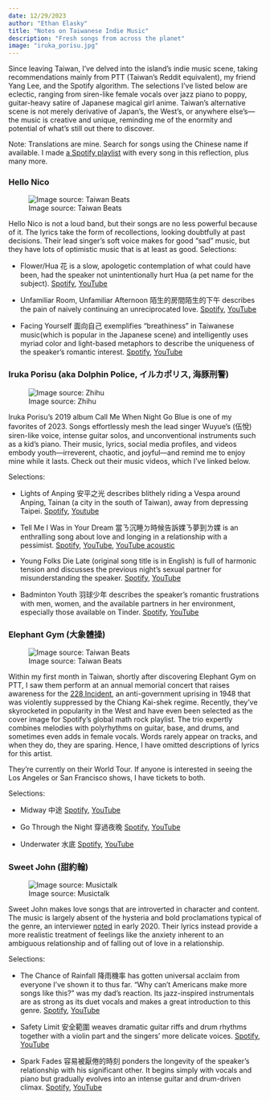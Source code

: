 ```yaml
---
date: 12/29/2023
author: "Ethan Elasky"
title: "Notes on Taiwanese Indie Music"
description: "Fresh songs from across the planet"
image: "iruka_porisu.jpg"
---
```


Since leaving Taiwan, I've delved into the island's indie music scene, taking recommendations mainly from PTT (Taiwan's Reddit equivalent), my friend Yang Lee, and the Spotify algorithm. The selections I've listed below are eclectic, ranging from siren-like female vocals over jazz piano to poppy, guitar-heavy satire of Japanese magical girl anime. Taiwan's alternative scene is not merely derivative of Japan's, the West's, or anywhere else's—the music is creative and unique, reminding me of the enormity and potential of what's still out there to discover.

Note: Translations are mine. Search for songs using the Chinese name if available. I made [a Spotify playlist](https://open.spotify.com/playlist/2GTvo88QMO0ohpefCClJI6?si=4d0fc99d1a444252) with every song in this reflection, plus many more.

### Hello Nico

![Image source: Taiwan Beats](https://taiwanbeats.tw/wp-content/uploads/2019/11/45292632_2028529947193786_2197073082701578240_o.jpg)

Hello Nico is not a loud band, but their songs are no less powerful because of it. The lyrics take the form of recollections, looking doubtfully at past decisions. Their lead singer's soft voice makes for good "sad" music, but they have lots of optimistic music that is at least as good.
Selections:

- Flower/Hua 花 is a slow, apologetic contemplation of what could have been, had the speaker not unintentionally hurt Hua (a pet name for the subject). [Spotify](https://open.spotify.com/track/3wsrAPGfAsFOPwsU46l5Vm?si=9a68958947b24fbe), [YouTube](https://www.youtube.com/watch?v=BlblBvpVgjE)

- Unfamiliar Room, Unfamiliar Afternoon 陌生的房間陌生的下午 describes the pain of naively continuing an unreciprocated love. [Spotify](https://open.spotify.com/track/31BGdCvAt3SNBzgtDbEqRg?si=a7b5d542e491472b), [YouTube](https://www.youtube.com/watch?v=UX8nRhZV-W0)

- Facing Yourself 面向自己 exemplifies "breathiness" in Taiwanese music(which is popular in the Japanese scene) and intelligently uses myriad color and light-based metaphors to describe the uniqueness of the speaker's romantic interest. [Spotify](https://open.spotify.com/track/0JhpzFv4v5wVnu2rZCMn5h?si=83c4e1c3714142bb), [YouTube](https://m.youtube.com/watch?v=WX-9BoIuEUk&pp=ygUHI-iNkuiVqg%3D%3D)


### Iruka Porisu (aka Dolphin Police, イルカポリス, 海豚刑警)

![Image source: Zhihu](https://pica.zhimg.com/v2-2eaa033fb89741f7258a82d4dd609835_r.jpg?source=172ae18b)

Iruka Porisu's 2019 album Call Me When Night Go Blue is one of my favorites of 2023. Songs effortlessly mesh the lead singer Wuyue's (伍悅) siren-like voice, intense guitar solos, and unconventional instruments such as a kid's piano. Their music, lyrics, social media profiles, and videos embody youth—irreverent, chaotic, and joyful—and remind me to enjoy mine while it lasts. Check out their music videos, which I've linked below.

Selections:

- Lights of Anping 安平之光 describes blithely riding a Vespa around Anping, Tainan (a city in the south of Taiwan), away from depressing Taipei. [Spotify](https://open.spotify.com/track/5vW8NkquQ1WgJUtyS7pwJx?si=35d1a9a8b5e5410e), [Youtube](https://youtu.be/ZrpZB8-VBD0?si=i67yOTFIXKyImhOV)

-  Tell Me I Was in Your Dream 當ㄋ沉睡ㄉ時候告訴婐ㄋ夢到ㄌ婐 is an enthralling song about love and longing in a relationship with a pessimist. [Spotify](https://open.spotify.com/track/3zLdMtVS1ku6ACHDGy1oXi?si=49f9e896380b4810), [YouTube](https://www.youtube.com/watch?v=4v_qdAXu5p4), [YouTube acoustic](https://www.youtube.com/watch?v=hgt9UkQz6k8)

- Young Folks Die Late (original song title is in English) is full of harmonic tension and discusses the previous night's sexual partner for misunderstanding the speaker. [Spotify](https://open.spotify.com/track/4olMBqpE3xKbmgc4s2WOGl?si=cde8c30b53d84347), [YouTube](https://youtu.be/q8I0Ahl2y2c?si=EHAi2UMomAPkWDI_)

- Badminton Youth 羽球少年 describes the speaker's romantic frustrations with men, women, and the available partners in her environment, especially those available on Tinder. [Spotify](https://open.spotify.com/track/7rAMxhio3gkeUzn5HoUMmo?si=c265f9962485465d), [YouTube](https://www.youtube.com/watch?v=LRYSMEvOc0g)



### Elephant Gym (大象體操)

![Image source: Taiwan Beats](https://taiwanbeats.tw/wp-content/uploads/2021/11/IMG2875-768x512.jpeg)

Within my first month in Taiwan, shortly after discovering Elephant Gym on PTT, I saw them perform at an annual memorial concert that raises awareness for the [228 Incident](https://en.wikipedia.org/wiki/February_28_incident), an anti-government uprising in 1948 that was violently suppressed by the Chiang Kai-shek regime. Recently, they've skyrocketed in popularity in the West and have even been selected as the cover image for Spotify's global math rock playlist. The trio expertly combines melodies with polyrhythms on guitar, base, and drums, and sometimes even adds in female vocals. Words rarely appear on tracks, and when they do, they are sparing. Hence, I have omitted descriptions of lyrics for this artist.

They're currently on their World Tour. If anyone is interested in seeing the Los Angeles or San Francisco shows, I have tickets to both. 

Selections:

- Midway 中途 [Spotify](https://open.spotify.com/track/2Bt3eNSRuYmbrLETXSdnrQ?si=T8YYWyLMT1m49yPUnpWKKA&nd=1&dlsi=ebdb6c90ec4347ef), [YouTube](https://youtu.be/lIBGM7uYNfs?si=sM4v9DGttOfisL97)

- Go Through the Night 穿過夜晚 [Spotify](https://open.spotify.com/track/3BkWm5yGQ91hu1b9BHNbaz?si=CaJKD0fAQwe3wZYb7CFr4A&nd=1&dlsi=4ea7a485d32a42e8), [YouTube](https://youtu.be/-WGaDoOlHwo?si=cTo6zNh9FQI9Xi85)

- Underwater 水底 [Spotify](https://open.spotify.com/track/5kh9pDPnkZgp1birESwLRn?si=IXZxwr4fTmez6qung8pZtw&nd=1&dlsi=63f047fda2a54ad5), [YouTube](https://www.youtube.com/watch?v=jDDy-Vh55to)



###  Sweet John (甜約翰)

![Image source: Musictalk](https://static.wixstatic.com/media/2e9a39_dbd3566003094ef48600d4b4422780fb~mv2_d_5472_3648_s_4_2.jpg/v1/fill/w_1752,h_1142,al_c,q_90,usm_0.66_1.00_0.01/2e9a39_dbd3566003094ef48600d4b4422780fb~mv2_d_5472_3648_s_4_2.webp)

Sweet John makes love songs that are introverted in character and content. The music is largely absent of the hysteria and bold proclamations typical of the genre, an interviewer [noted](https://blog.pinkoi.com/tw/interviews/jq6mlq8h/) in early 2020. Their lyrics instead provide a more realistic treatment of feelings like the anxiety inherent to an ambiguous relationship and of falling out of love in a relationship.

Selections:

- The Chance of Rainfall 降雨機率 has gotten universal acclaim from everyone I've shown it to thus far. "Why can't Americans make more songs like this?" was my dad's reaction. Its jazz-inspired instrumentals are as strong as its duet vocals and makes a great introduction to this genre. [Spotify](https://open.spotify.com/track/3OS5IhOdUFyXzhZvuNCjgN?si=6255da935ca5460e), [YouTube](https://www.youtube.com/watch?v=3UYOS8Pcsks)

- Safety Limit 安全範圍 weaves dramatic guitar riffs and drum rhythms together with a violin part and the singers' more delicate voices. [Spotify](https://open.spotify.com/track/0TMkc0N4NlnaEC6HlLPqpf?si=92098712a22540c1), [YouTube](https://www.youtube.com/watch?v=IhKMtzaAHxA)

- Spark Fades 容易被厭倦的時刻 ponders the longevity of the speaker's relationship with his significant other. It begins simply with vocals and piano but gradually evolves into an intense guitar and drum-driven climax. [Spotify](https://open.spotify.com/track/1LYdQTvJRRYlkj7hZq0VVT?si=8576b617473a4b07), [YouTube](https://www.youtube.com/watch?v=UuYiB4Inykc)